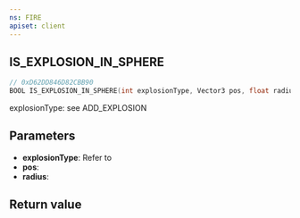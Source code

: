 ```yaml
---
ns: FIRE
apiset: client
---
```

## IS_EXPLOSION_IN_SPHERE

```c
// 0xD62DD846D82CBB90
BOOL IS_EXPLOSION_IN_SPHERE(int explosionType, Vector3 pos, float radius);
```

explosionType: see ADD_EXPLOSION

## Parameters
* **explosionType**: Refer to <EmbeddedEnum name="eExplosionTag" />
* **pos**:
* **radius**:

## Return value